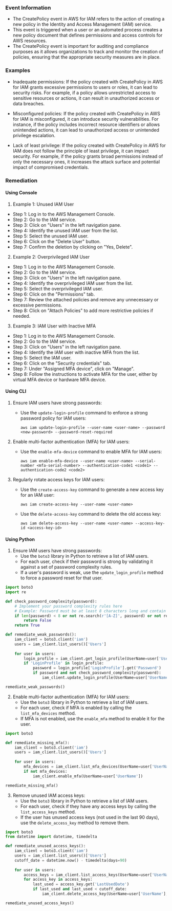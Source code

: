 
### Event Information

- The CreatePolicy event in AWS for IAM refers to the action of creating a new policy in the Identity and Access Management (IAM) service.
- This event is triggered when a user or an automated process creates a new policy document that defines permissions and access controls for AWS resources.
- The CreatePolicy event is important for auditing and compliance purposes as it allows organizations to track and monitor the creation of policies, ensuring that the appropriate security measures are in place.


### Examples

- Inadequate permissions: If the policy created with CreatePolicy in AWS for IAM grants excessive permissions to users or roles, it can lead to security risks. For example, if a policy allows unrestricted access to sensitive resources or actions, it can result in unauthorized access or data breaches.

- Misconfigured policies: If the policy created with CreatePolicy in AWS for IAM is misconfigured, it can introduce security vulnerabilities. For instance, if the policy includes incorrect resource identifiers or allows unintended actions, it can lead to unauthorized access or unintended privilege escalation.

- Lack of least privilege: If the policy created with CreatePolicy in AWS for IAM does not follow the principle of least privilege, it can impact security. For example, if the policy grants broad permissions instead of only the necessary ones, it increases the attack surface and potential impact of compromised credentials.

### Remediation

#### Using Console

1. Example 1: Unused IAM User
- Step 1: Log in to the AWS Management Console.
- Step 2: Go to the IAM service.
- Step 3: Click on "Users" in the left navigation pane.
- Step 4: Identify the unused IAM user from the list.
- Step 5: Select the unused IAM user.
- Step 6: Click on the "Delete User" button.
- Step 7: Confirm the deletion by clicking on "Yes, Delete".

2. Example 2: Overprivileged IAM User
- Step 1: Log in to the AWS Management Console.
- Step 2: Go to the IAM service.
- Step 3: Click on "Users" in the left navigation pane.
- Step 4: Identify the overprivileged IAM user from the list.
- Step 5: Select the overprivileged IAM user.
- Step 6: Click on the "Permissions" tab.
- Step 7: Review the attached policies and remove any unnecessary or excessive permissions.
- Step 8: Click on "Attach Policies" to add more restrictive policies if needed.

3. Example 3: IAM User with Inactive MFA
- Step 1: Log in to the AWS Management Console.
- Step 2: Go to the IAM service.
- Step 3: Click on "Users" in the left navigation pane.
- Step 4: Identify the IAM user with inactive MFA from the list.
- Step 5: Select the IAM user.
- Step 6: Click on the "Security credentials" tab.
- Step 7: Under "Assigned MFA device", click on "Manage".
- Step 8: Follow the instructions to activate MFA for the user, either by virtual MFA device or hardware MFA device.

#### Using CLI

1. Ensure IAM users have strong passwords:
   - Use the `update-login-profile` command to enforce a strong password policy for IAM users:
     ```
     aws iam update-login-profile --user-name <user-name> --password <new-password> --password-reset-required
     ```

2. Enable multi-factor authentication (MFA) for IAM users:
   - Use the `enable-mfa-device` command to enable MFA for IAM users:
     ```
     aws iam enable-mfa-device --user-name <user-name> --serial-number <mfa-serial-number> --authentication-code1 <code1> --authentication-code2 <code2>
     ```

3. Regularly rotate access keys for IAM users:
   - Use the `create-access-key` command to generate a new access key for an IAM user:
     ```
     aws iam create-access-key --user-name <user-name>
     ```
   - Use the `delete-access-key` command to delete the old access key:
     ```
     aws iam delete-access-key --user-name <user-name> --access-key-id <access-key-id>
     ```

#### Using Python

1. Ensure IAM users have strong passwords:
   - Use the `boto3` library in Python to retrieve a list of IAM users.
   - For each user, check if their password is strong by validating it against a set of password complexity rules.
   - If a user's password is weak, use the `update_login_profile` method to force a password reset for that user.

```python
import boto3
import re

def check_password_complexity(password):
    # Implement your password complexity rules here
    # Example: Password must be at least 8 characters long and contain at least one uppercase letter, one lowercase letter, and one digit
    if len(password) < 8 or not re.search(r'[A-Z]', password) or not re.search(r'[a-z]', password) or not re.search(r'\d', password):
        return False
    return True

def remediate_weak_passwords():
    iam_client = boto3.client('iam')
    users = iam_client.list_users()['Users']
    
    for user in users:
        login_profile = iam_client.get_login_profile(UserName=user['UserName'])
        if 'LoginProfile' in login_profile:
            password = login_profile['LoginProfile'].get('Password')
            if password and not check_password_complexity(password):
                iam_client.update_login_profile(UserName=user['UserName'], PasswordResetRequired=True)

remediate_weak_passwords()
```

2. Enable multi-factor authentication (MFA) for IAM users:
   - Use the `boto3` library in Python to retrieve a list of IAM users.
   - For each user, check if MFA is enabled by calling the `list_mfa_devices` method.
   - If MFA is not enabled, use the `enable_mfa` method to enable it for the user.

```python
import boto3

def remediate_missing_mfa():
    iam_client = boto3.client('iam')
    users = iam_client.list_users()['Users']
    
    for user in users:
        mfa_devices = iam_client.list_mfa_devices(UserName=user['UserName'])['MFADevices']
        if not mfa_devices:
            iam_client.enable_mfa(UserName=user['UserName'])

remediate_missing_mfa()
```

3. Remove unused IAM access keys:
   - Use the `boto3` library in Python to retrieve a list of IAM users.
   - For each user, check if they have any access keys by calling the `list_access_keys` method.
   - If the user has unused access keys (not used in the last 90 days), use the `delete_access_key` method to remove them.

```python
import boto3
from datetime import datetime, timedelta

def remediate_unused_access_keys():
    iam_client = boto3.client('iam')
    users = iam_client.list_users()['Users']
    cutoff_date = datetime.now() - timedelta(days=90)
    
    for user in users:
        access_keys = iam_client.list_access_keys(UserName=user['UserName'])['AccessKeyMetadata']
        for access_key in access_keys:
            last_used = access_key.get('LastUsedDate')
            if last_used and last_used < cutoff_date:
                iam_client.delete_access_key(UserName=user['UserName'], AccessKeyId=access_key['AccessKeyId'])

remediate_unused_access_keys()
```

